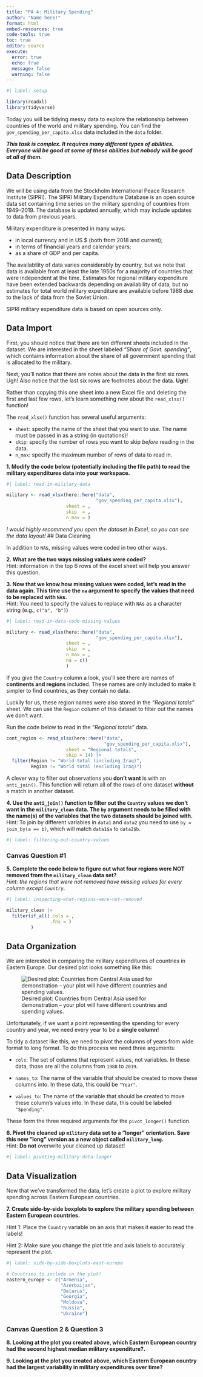 ```yaml
---
title: "PA 4: Military Spending"
author: "Name here!"
format: html
embed-resources: true
code-tools: true
toc: true
editor: source
execute: 
  error: true
  echo: true
  message: false
  warning: false
---
```


```r
#| label: setup

library(readxl) 
library(tidyverse)
```

Today you will be tidying messy data to explore the relationship between
countries of the world and military spending. You can find the
`gov_spending_per_capita.xlsx` data included in the `data` folder. 

***This task is complex. It requires many different types of abilities. Everyone will be good at some of these abilities but nobody will be good at all of them. ***

<!-- The person whose woke up first today starts as the Developer (typing and
listening to instructions from the Coder)!  -->

## Data Description

We will be using data from the Stockholm International Peace Research Institute
(SIPRI). The SIPRI Military Expenditure Database is an open source data set
containing time series on the military spending of countries from 1949--2019. 
The database is updated annually, which may include updates to data from
previous years.

Military expenditure is presented in many ways:

+ in local currency and in US $ (both from 2018 and current);
+ in terms of financial years and calendar years;
+ as a share of GDP and per capita.

The availability of data varies considerably by country, but we note that data
is available from at least the late 1950s for a majority of countries that were
independent at the time. Estimates for regional military expenditure have been
extended backwards depending on availability of data, but no estimates for total
world military expenditure are available before 1988 due to the lack of data
from the Soviet Union.

SIPRI military expenditure data is based on open sources only.

## Data Import

First, you should notice that there are ten different sheets included in the dataset. We are interested in the sheet labeled *"Share of Govt. spending"*, 
which contains information about the share of all government spending that is
allocated to the military.

Next, you'll notice that there are notes about the data in the first six rows.
Ugh! Also notice that the last six rows are footnotes about the data. **Ugh**!

Rather than copying this one sheet into a new Excel file and deleting the first
and last few rows, let's learn something new about the `read_xlsx()` function!

The `read_xlsx()` function has several useful arguments:

+ `sheet`: specify the name of the sheet that you want to use. The name must be
passed in as a string (in quotations)!
+ `skip`: specify the number of rows you want to skip *before* reading in the
data.
+ `n_max`: specify the maximum number of rows of data to read in.

**1. Modify the code below (potentially including the file path) to read the military expenditures data into your workspace.**

```r
#| label: read-in-military-data

military <- read_xlsx(here::here("data", 
                                 "gov_spending_per_capita.xlsx"), 
                      sheet = , 
                      skip  = , 
                      n_max = )
```

*I would highly recommend you open the dataset in Excel, so you can see the data layout!*
## Data Cleaning

In addition to `NA`s, missing values were coded in two other ways.

**2. What are the two ways missing values were coded?**  
Hint: information in the top 6 rows of the excel sheet will help you answer
this question.


**3. Now that we know how missing values were coded, let's read in the data again. This time use the `na` argument to specify the values that need to be replaced with `NA`s.**   
Hint: You need to specify the values to replace with `NA`s as a character string (e.g., `c("a", "b")`)

```r
#| label: read-in-data-code-missing-values

military <- read_xlsx(here::here("data", 
                                 "gov_spending_per_capita.xlsx"), 
                      sheet = , 
                      skip  = , 
                      n_max = , 
                      na = c()
                      )
```

<!-- Swap roles -- Developer becomes Coder, Coder becomes Developer! -->

If you give the `Country` column a look, you'll see there are names of **continents and regions** included. These names are only included to make it
simpler to find countries, as they contain no data.

Luckily for us, these region names were also stored in the *"Regional totals"*
sheet. We can use the `Region` column of this dataset to filter out the names we
don't want.

Run the code below to read in the *"Regional totals"* data.

```r
cont_region <- read_xlsx(here::here("data", 
                                    "gov_spending_per_capita.xlsx"), 
                      sheet = "Regional totals", 
                      skip = 14) |> 
  filter(Region != "World total (including Iraq)", 
         Region != "World total (excluding Iraq)")
```

A clever way to filter out observations you **don't want** is with an 
`anti_join()`. This function will return all of the rows of one dataset
**without** a match in another dataset.

**4. Use the `anti_join()` function to filter out the `Country` values we don't want in the `military_clean` data. The `by` argument needs to be filled with the name(s) of the variables that the two datasets should be joined with.**  
Hint: To join by different variables in `data1` and `data2` you need to use 
`by = join_by(a == b)`, which will match `data1$a` to `data2$b`.

```r
#| label: filtering-out-country-values

```

### Canvas Question #1

**5. Complete the code below to figure out what four regions were NOT removed from the `military_clean` data set?**  
*Hint: the regions that were not removed have missing values for every column except `Country`.* 

```r
#| label: inspecting-what-regions-were-not-removed

military_clean |> 
  filter(if_all(.cols = , 
                .fns = )
         )
```

## Data Organization

<!-- Swap roles -- Developer becomes Coder, Coder becomes Developer! -->

We are interested in comparing the military expenditures of countries in Eastern
Europe. Our desired plot looks something like this:

![Desired plot: Countries from Central Asia used for demonstration -- your plot will have different countries and spending values.](images/military-expenditure-plot.png)

Unfortunately, if we want a point representing the spending for every country
and year, we need every year to be a **single column**!

To tidy a dataset like this, we need to pivot the columns of years from wide
format to long format. To do this process we need three arguments:

+ `cols`: The set of columns that represent values, not variables. In these
data, those are all the columns from `1988` to `2019`.

+ `names_to`: The name of the variable that should be created to move these
columns into. In these data, this could be `"Year"`.

+ `values_to`: The name of the variable that should be created to move these
column's values into. In these data, this could be labeled `"Spending"`.

These form the three required arguments for the `pivot_longer()` function.

**6. Pivot the cleaned up `military` data set to a "longer" orientation. Save this new "long" version as a new object called `military_long`.**  
Hint: **Do not** overwrite your cleaned up dataset!

```r
#| label: pivoting-military-data-longer

```

## Data Visualization

<!-- Swap roles -- Developer becomes Coder, Coder becomes Developer! -->

Now that we've transformed the data, let's create a plot to explore military
spending across Eastern European countries.

**7. Create side-by-side boxplots to explore the military spending between Eastern European countries.**

Hint 1: Place the `Country` variable on an axis that makes it easier to read the
labels!

Hint 2: Make sure you change the plot title and axis labels to accurately
represent the plot.

```r
#| label: side-by-side-boxplots-east-europe

# Countries to include in the plot!
eastern_europe <- c("Armenia", 
                    "Azerbaijan",
                    "Belarus", 
                    "Georgia", 
                    "Moldova", 
                    "Russia", 
                    "Ukraine")


```

### Canvas Question 2 & Question 3

**8. Looking at the plot you created above, which Eastern European country had the second highest median military expenditure?.**

**9. Looking at the plot you created above, which Eastern European country had the largest variability in military expenditures over time?**
